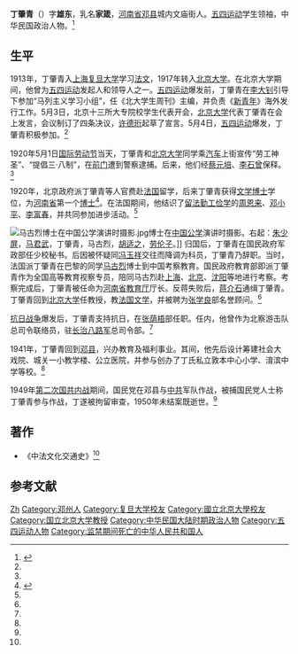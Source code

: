'''丁肇青'''（{{bd|1893年||1950年|}}）字'''雄东'''，乳名'''家箴'''，[[河南省|河南省]][[邓县|邓县]]城内文庙街人。[[五四运动|五四运动]]学生领袖，中华民国政治人物。<ref name=dz>{{Cite web |url=http://www.dzwhj.cn/NewsView.asp?ID=409&SortID=30 |title=丁肇青，邓州文化网，2009-3-7 |accessdate=2012-07-20 |archive-date=2017-03-05 |archive-url=https://web.archive.org/web/20170305201155/http://dzwhj.cn/NewsView.asp?ID=409&SortID=30 |dead-url=no }}</ref>

==生平==
1913年，丁肇青入[[上海|上海]][[复旦大学|复旦大学]]学习[[法文|法文]]，1917年转入[[北京大学|北京大学]]。在北京大学期间，他曾为[[五四运动|五四运动]]发起人和领导人之一。[[五四运动|五四运动]]爆发前，丁肇青在[[李大钊|李大钊]]引导下参加“马列主义学习小组”，任《北大学生周刊》主编，并负责《[[新青年|新青年]]》海外发行工作。5月3日，北京十三所大专院校学生代表开会，[[北京大学|北京大学]]代表丁肇青在会上发言，会议制订了四条决议，[[许德珩|许德珩]]起草了宣言。5月4日，[[五四运动|五四运动]]爆发，丁肇青积极参加。<ref name=dz/>

1920年5月1日[[国际劳动节|国际劳动节]]当天，丁肇青和[[北京大学|北京大学]]同学乘[[汽车|汽车]]上街宣传“劳工神圣”、“提倡三·八制”，在[[前门|前门]]遭到警察逮捕。后来，他们经[[蔡元培|蔡元培]]、[[李石曾|李石曾]]保释。<ref name=dz/>

1920年，北京政府派丁肇青等人官费赴[[法国|法国]]留学，后来丁肇青获得[[文学博士|文学博士]]学位，为[[河南省|河南省]]第一个[[博士|博士]]<ref >{{cite web |url=http://news.163.com/14/0428/00/9QSMCN3P00014AED.html |language= |title=河南不到2000人"博士村"出20个博士23个硕士(图) |publisher=郑州晚报 |date=2014-04-28 |accessdate= |archive-url=https://web.archive.org/web/20140428134213/http://news.163.com/14/0428/00/9QSMCN3P00014AED.html |archive-date=2014-04-28 |dead-url=yes }}</ref>。在法国期间，他结识了[[留法勤工俭学|留法勤工俭学]]的[[周恩来|周恩来]]、[[邓小平|邓小平]]、[[李富春|李富春]]，并共同参加进步活动。<ref name=dz/>

[[File:马古烈博士在中国公学演讲时摄影.jpg|thumb]]博士在[[中国公学|中国公学]]演讲时摄影。右起：[[朱少屏|朱少屏]]，[[马君武|马君武]]，丁肇青，马古烈，[[胡适之|胡适之]]，[[劳伦子|劳伦子]]。]]
归国后，丁肇青在国民政府军政部任少校秘书。后因被怀疑同[[冯玉祥|冯玉祥]]交往而降调为科员，丁肇青乃辞职。当时，法国派丁肇青在巴黎的同学[[马古烈|马古烈]]博士到中国考察教育。国民政府教育部即派丁肇青作为全国高等教育视察专员，陪同马古烈赴[[上海|上海]]、[[北京|北京]]、[[沈阳|沈阳]]等地进行考察。考察完成后，丁肇青被任命为[[河南省教育厅|河南省教育厅]]厅长。反蒋失败后，[[蒋介石|蒋介石]]通缉丁肇青。丁肇青回到[[北京大学|北京大学]]任教授，教[[法国文学|法国文学]]，并被聘为[[张学良|张学良]]部名誉顾问。<ref name=dz/>

[[抗日战争|抗日战争]]爆发后，丁肇青支持抗日，在[[张荫梧|张荫梧]]部任职。任内，他曾作为北察游击队总司令联络员，驻[[長治市|长治]][[八路军|八路军]]总司令部。<ref name=dz/>

1941年，丁肇青回到[[邓县|邓县]]，兴办教育及福利事业。其间，他先后设计筹建社会大戏院、城关一小教学楼、公立医院，并参与创办了丁氏私立敦本中心小学、淯滨中学等校。<ref name=dz/>

1949年[[第二次国共内战|第二次国共内战]]期间，国民党在邓县与[[中共|中共]]军队作战，被捕国民党人士称丁肇青参与作战，丁遂被拘留审查，1950年未结案既逝世。<ref name=dz/>

==著作==
*《中法文化交通史》<ref name=dz/>

==参考文献==
{{reflist}}

{{DEFAULTSORT:Ding丁}}
[[Category:丁姓|Zh]]
[[Category:邓州人|Category:邓州人]]
[[Category:复旦大学校友|Category:复旦大学校友]]
[[Category:國立北京大學校友|Category:國立北京大學校友]]
[[Category:国立北京大学教授|Category:国立北京大学教授]]
[[Category:中华民国大陆时期政治人物|Category:中华民国大陆时期政治人物]]
[[Category:五四运动人物|Category:五四运动人物]]
[[Category:监禁期间死亡的中华人民共和国人|Category:监禁期间死亡的中华人民共和国人]]